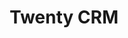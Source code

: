 ---
title: "Twenty CRM"
description: "Open source CRM software"
pubDate: 2024-10-30
status: published
slug: 'twenty-crm'
coverimage: "twenty-crm-screenshot.png"
vendoricon: "twenty-icon-white.svg"
horizontal_logo: "twenty-crm-logo-horizontal.png"
tags: ["crm", "business apps"]
vendor_primary_color: "black"
vendor_secondary_color: "white"
category: "business"
hireme_filter: "business"
---